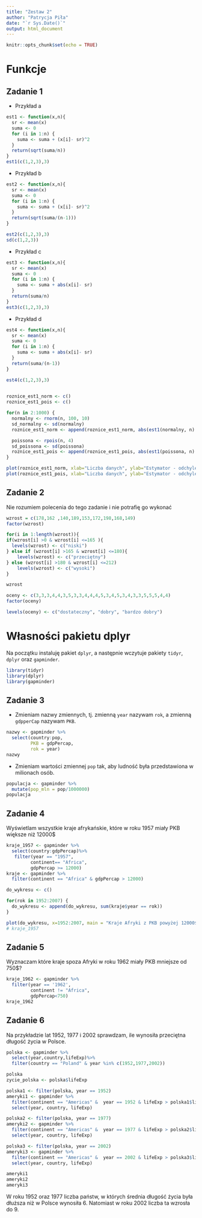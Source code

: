 ---
title: "Zestaw 2"
author: "Patrycja Piła"
date: "`r Sys.Date()`"
output: html_document
---

```{r setup, include=FALSE}
knitr::opts_chunk$set(echo = TRUE)
```

# Funkcje

## Zadanie 1

* Przykład a

```{r}
est1 <- function(x,n){
  sr <- mean(x)
  suma <- 0
  for (i in 1:n) {
    suma <- suma + (x[i]- sr)^2
  }
  return(sqrt(suma/n))
}
est1(c(1,2,3),3)

```
* Przykład b

```{r}
est2 <- function(x,n){
  sr <- mean(x)
  suma <- 0
  for (i in 1:n) {
    suma <- suma + (x[i]- sr)^2
  }
  return(sqrt(suma/(n-1)))
}

est2(c(1,2,3),3)
sd(c(1,2,3))
```
* Przykład c

```{r}
est3 <- function(x,n){
  sr <- mean(x)
  suma <- 0
  for (i in 1:n) {
    suma <- suma + abs(x[i]- sr)
  }
  return(suma/n)
}
est3(c(1,2,3),3)

```
* Przykład d

```{r}
est4 <- function(x,n){
  sr <- mean(x)
  suma <- 0
  for (i in 1:n) {
    suma <- suma + abs(x[i]- sr)
  }
  return(suma/(n-1))
}

est4(c(1,2,3),3)
 
```

```{r}
roznice_est1_norm <- c()
roznice_est1_pois <- c()

for(n in 2:1000) {
  normalny <- rnorm(n, 100, 10)
  sd_normalny <- sd(normalny)
  roznice_est1_norm <- append(roznice_est1_norm, abs(est1(normalny, n) - sd_normalny))

  poissona <- rpois(n, 4)
  sd_poissona <- sd(poissona)
  roznice_est1_pois <- append(roznice_est1_pois, abs(est1(poissona, n) - sd_poissona))
}

plot(roznice_est1_norm, xlab="Liczba danych", ylab="Estymator - odchylenie standardowe", main="Rozklad normalny")
plot(roznice_est1_pois, xlab="Liczba danych", ylab="Estymator - odchylenie standardowe", main="Rozklad poissona")
```

## Zadanie 2

Nie rozumiem polecenia do tego zadanie i nie potrafię go wykonać 

```{r}
wzrost = c(178,162 ,140,189,153,172,198,168,149)
factor(wzrost)

for(i in 1:length(wzrost)){
if(wzrost[i] >0 & wzrost[i] <=165 ){
  levels(wzrost) <- c("niski")
} else if (wzrost[i] >165 & wzrost[i] <=180){
    levels(wzrost) <- c("przeciętny")
} else (wzrost[i] >180 & wzrost[i] <=212)
    levels(wzrost) <- c("wysoki")
}

wzrost
```


```{r}
oceny <- c(3,3,3,4,4,3,5,3,3,4,4,4,5,3,4,5,3,4,3,3,5,5,5,4,4)
factor(oceny)

levels(oceny) <- c("dostateczny", "dobry", "bardzo dobry")
```

# Własności pakietu dplyr

Na początku instaluję pakiet `dplyr`, a następnie wczytuje pakiety `tidyr`, `dplyr` oraz `gapminder`.

```{r}
library(tidyr)
library(dplyr)
library(gapminder)
```

## Zadanie 3

*  Zmieniam nazwy zmiennych, tj. zmienną `year` nazywam `rok`, a zmienną `gdpperCap` nazywam `PKB`.

```{r}
nazwy <- gapminder %>%
  select(country:pop,
         PKB = gdpPercap,
         rok = year)
nazwy
```

* Zmieniam wartości zmiennej `pop` tak, aby ludność była przedstawiona w milionach osób.

```{r}
populacja <- gapminder %>%
  mutate(pop_mln = pop/1000000)
populacja
```

## Zadanie 4

Wyświetlam wszystkie kraje afrykańskie, które w roku 1957 miały PKB większe niż 12000$

```{r}
kraje_1957 <- gapminder %>%
  select(country:gdpPercap)%>%
   filter(year == "1957",
         continent== "Africa",
         gdpPercap >= 12000)
kraje <- gapminder %>%
  filter(continent == "Africa" & gdpPercap > 12000)

do_wykresu <- c()

for(rok in 1952:2007) {
  do_wykresu <- append(do_wykresu, sum(kraje$year == rok))
}

plot(do_wykresu, x=1952:2007, main = "Kraje Afryki z PKB powyżej 12000$", xlab="Rok", ylab="Liczba krajow", col="steelblue1")
# kraje_1957
```

## Zadanie 5

Wyznaczam które kraje spoza Afryki w roku 1962 miały PKB mniejsze od 750$?

```{r}
kraje_1962 <- gapminder %>%
  filter(year == '1962',
         continent != "Africa",
         gdpPercap<750)
kraje_1962
```

## Zadanie 6

Na przykładzie lat 1952, 1977 i 2002 sprawdzam, ile wynosiła przeciętna długość życia w Polsce.

```{r}
polska <- gapminder %>%
  select(year,country,lifeExp)%>%
  filter(country == "Poland" & year %in% c(1952,1977,2002))

polska
zycie_polska <- polska$lifeExp

polska1 <- filter(polska, year == 1952)
ameryki1 <- gapminder %>%
  filter(continent == "Americas" &  year == 1952 & lifeExp > polska1$lifeExp) %>%
  select(year, country, lifeExp)

polska2 <- filter(polska, year == 1977)
ameryki2 <- gapminder %>%
  filter(continent == "Americas" &  year == 1977 & lifeExp > polska2$lifeExp) %>%
  select(year, country, lifeExp)

polska3 <- filter(polska, year == 2002)
ameryki3 <- gapminder %>%
  filter(continent == "Americas" &  year == 2002 & lifeExp > polska3$lifeExp) %>%
  select(year, country, lifeExp)

ameryki1
ameryki2
ameryki3

```

W roku 1952 oraz 1977 liczba państw, w których średnia długość życia była dłuższa niż w Polsce wynosiła 6. Natomiast w roku 2002 liczba ta wzrosła do 9.

